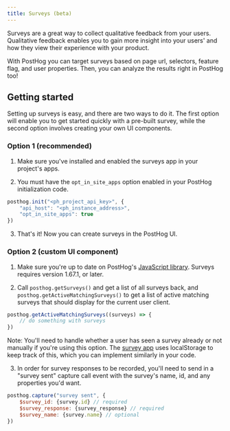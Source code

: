 ```yaml
---
title: Surveys (beta)
---
```


Surveys are a great way to collect qualitative feedback from your users. Qualitative feedback enables you to gain more insight into your users' and how they view their experience with your product.

With PostHog you can target surveys based on page url, selectors, feature flag, and user properties. Then, you can analyze the results right in PostHog too!

## Getting started

Setting up surveys is easy, and there are two ways to do it. The first option will enable you to get started quickly with a pre-built survey, while the second option involves creating your own UI components.

### Option 1 (recommended)

1. Make sure you've installed and enabled the surveys app in your project's apps.

2. You must have the `opt_in_site_apps` option enabled in your PostHog initialization code.

```js
posthog.init("<ph_project_api_key>", { 
    "api_host": "<ph_instance_address>",
    "opt_in_site_apps": true 
})
```

3. That's it! Now you can create surveys in the PostHog UI.

### Option 2 (custom UI component)

1. Make sure you're up to date on PostHog's [JavaScript library](/docs/libraries/js). Surveys requires version 1.67.1, or later.

2. Call `posthog.getSurveys()` and get a list of all surveys back, and `posthog.getActiveMatchingSurveys()` to get a list of active matching surveys that should display for the current user client.

```js
posthog.getActiveMatchingSurveys((surveys) => {
    // do something with surveys
})
```

Note: You'll need to handle whether a user has seen a survey already or not manually if you're using this option. The [survey app](https://github.com/PostHog/feature-surveys/blob/main/site.ts) uses localStorage to keep track of this, which you can implement similarly in your code.

3. In order for survey responses to be recorded, you'll need to send in a "survey sent" capture call event with the survey's name, id, and any properties you'd want.

```js
posthog.capture("survey sent", {
    $survey_id: {survey.id} // required
    $survey_response: {survey_response} // required
    $survey_name: {survey.name} // optional
})
```